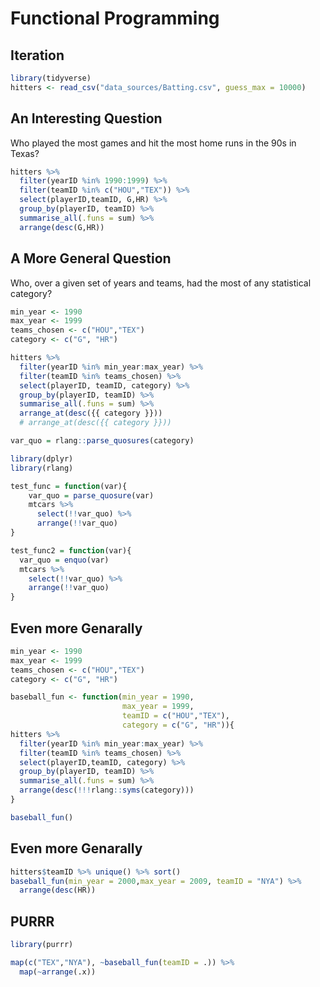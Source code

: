 # Functional Programming

## Iteration

```r
library(tidyverse)
hitters <- read_csv("data_sources/Batting.csv", guess_max = 10000)
```

## An Interesting Question

Who played the most games and hit the most home runs in the 90s in Texas?

```r

hitters %>% 
  filter(yearID %in% 1990:1999) %>% 
  filter(teamID %in% c("HOU","TEX")) %>% 
  select(playerID,teamID, G,HR) %>% 
  group_by(playerID, teamID) %>% 
  summarise_all(.funs = sum) %>% 
  arrange(desc(G,HR))

```

## A More General Question

Who, over a given set of years and teams, had the most of any statistical category?

```r
min_year <- 1990
max_year <- 1999
teams_chosen <- c("HOU","TEX")
category <- c("G", "HR")

hitters %>% 
  filter(yearID %in% min_year:max_year) %>% 
  filter(teamID %in% teams_chosen) %>% 
  select(playerID, teamID, category) %>% 
  group_by(playerID, teamID) %>% 
  summarise_all(.funs = sum) %>% 
  arrange_at(desc({{ category }}))
  # arrange_at(desc({{ category }}))

var_quo = rlang::parse_quosures(category)

library(dplyr)
library(rlang)

test_func = function(var){
    var_quo = parse_quosure(var)
    mtcars %>%
      select(!!var_quo) %>%
      arrange(!!var_quo)
}

test_func2 = function(var){
  var_quo = enquo(var)
  mtcars %>%
    select(!!var_quo) %>%
    arrange(!!var_quo)
}
```

## Even more Genarally

```r
min_year <- 1990
max_year <- 1999
teams_chosen <- c("HOU","TEX")
category <- c("G", "HR")

baseball_fun <- function(min_year = 1990,
                         max_year = 1999,
                         teamID = c("HOU","TEX"),
                         category = c("G", "HR")){
hitters %>% 
  filter(yearID %in% min_year:max_year) %>% 
  filter(teamID %in% teams_chosen) %>% 
  select(playerID,teamID, category) %>% 
  group_by(playerID, teamID) %>% 
  summarise_all(.funs = sum) %>% 
  arrange(desc(!!!rlang::syms(category)))
}

baseball_fun()

```

## Even more Genarally

```r
hitters$teamID %>% unique() %>% sort()
baseball_fun(min_year = 2000,max_year = 2009, teamID = "NYA") %>% 
  arrange(desc(HR))
```

## PURRR

```r
library(purrr)

map(c("TEX","NYA"), ~baseball_fun(teamID = .)) %>% 
  map(~arrange(.x))

```

